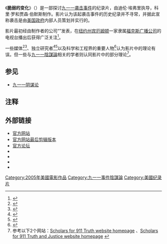 {{Infobox film
|name           = 脆弱的变化
|image          = Loose Change (DVD cover).jpg
|caption        =《脆弱的变化》第二版DVD封面 |  
|director       = 迪伦·埃弗里
|producer       = 科里·罗<br>贾森·伯默斯
|writer         = 迪伦·埃弗里
|music          = DJ·斯库利
|editing        = 迪伦·埃弗里
|distributor    = {{lang|en|Louder Than Words LLC}}
|released       = 2005年4月13日<br>2006年8月（第二版）<br>2007年11月11日（最后剪辑）
|runtime        = 82分钟<br>129分钟（最后剪辑）
|country        = [[美国|美国]]
|language       = [[英语|英语]]
|budget         = $2,000<br>$6,000（第二版）<br>$200,000（最后剪辑）
|website        = http://www.loosechange911.com/
|amg_id         =
|imdb_id        = 0831315
}}

《'''脆弱的变化'''》（{{lang-en|''Loose Change''}}）是一部探讨[[九一一袭击事件|九一一袭击事件]]的纪录片，由迪伦·埃弗里执导，科里·罗和贾森·伯默斯制作。影片认为该起袭击事件的历史纪录并不寻常，并据此宣称袭击是由[[美国政府|美国政府]]内部人员策划并实行的。

影片最初经由制作者的公司“{{lang|en|Louder than Words}}”发表，在[[纽约州|纽约州]][[宾厄姆顿_(纽约州)|宾厄姆顿]]一家隶属[[福克斯广播公司|福克斯广播公司]]的电视台{{le|WICZ-TV}}播出后获得广泛关注<ref>{{cite web
 |url          = http://www.nowpublic.com/ny_fox_affiliate_airs_alternative_9_11_theory
 |script-title = en:NY FOX affiliate airs alternative 9/11 theory, "Loose Change"
 |date         = 2005年12月3日
 |publisher    = nowpublic.com
 |accessdate   = 2008-03-19
 |deadurl      = yes
 |archiveurl   = https://web.archive.org/web/20071224061313/http://www.nowpublic.com/ny_fox_affiliate_airs_alternative_9_11_theory
 |archivedate  = 2007年12月24日
}}</ref>。

一些媒体<ref>{{cite web
|url=http://www.guardian.co.uk/commentisfree/2007/feb/06/comment.film
|script-title=en:A 9/11 conspiracy virus is sweeping the world, but it has no basis in fact
|author={{lang|en|George Monbiot}}
|publisher=《卫报》网站
|date=2007年2月6日
|accessdate=2008-03-19
|archive-date=2013-03-10
|archive-url=https://web.archive.org/web/20130310191319/http://www.guardian.co.uk/commentisfree/2007/feb/06/comment.film
|dead-url=no
}}</ref><ref>{{cite web
 |url          = http://www.salon.com/tech/col/smith/2006/05/19/askthepilot186/
 |script-title = en:Ask the pilot
 |author       = {{lang|en|Patrick Smith}}
 |publisher    = salon.com
 |date         = 2006年5月19日
 |accessdate   = 2008-03-19
 |deadurl      = yes
 |archiveurl   = https://web.archive.org/web/20080726130610/http://www.salon.com/tech/col/smith/2006/05/19/askthepilot186/
 |archivedate  = 2008年7月26日
}}</ref>、独立研究者<ref>
{{cite web
|url=http://www.loosechangeguide.com/LooseChangeGuide.html
|script-title=en:9-11 Loose Change Second Edition Viewer Guide and debunking of various 9/11 conspiracy theories
|accessdate=2008-03-19
|archive-url=https://web.archive.org/web/20070505030716/http://www.loosechangeguide.com/LooseChangeGuide.html
|archive-date=2007-05-05
|dead-url=yes
}}
</ref><ref>{{cite web
 |url          = http://emptv.com/research/loose-change
 |script-title = en:Loose Change
 |publisher    = emptv.com
 |accessdate   = 2008-03-19
 |deadurl      = yes
 |archiveurl   = https://web.archive.org/web/20071212232137/http://emptv.com/research/loose-change
 |archivedate  = 2007-12-12
}}</ref>以及科学和工程界的重要人物<ref>{{cite web
|url=http://www.democracynow.org/2006/9/11/exclusive_9_11_debate_loose_change
|script-title=en:EXCLUSIVE…9/11 Debate: Loose Change Filmmakers vs. Popular Mechanics Editors of “Debunking 9/11 Myths”
|date=2006年9月11日
|publisher=democracynow.org
|accessdate=2008-03-19
|archive-date=2019-01-21
|archive-url=https://web.archive.org/web/20190121091703/https://www.democracynow.org/2006/9/11/exclusive_9_11_debate_loose_change
|dead-url=no
}}</ref>认为影片中的理论有误。但一些与[[九一一陰謀論|九一一陰謀論]]相关的学者则认同影片中的部分理论<ref>参考以下2个网站：[http://911scholars.org/ Scholars for 911 Truth website homepage] {{Wayback|url=http://911scholars.org/ |date=20210507153856 }}、[http://stj911.org/ Scholars for 911 Truth and Justice website homepage] {{Wayback|url=http://stj911.org/ |date=20210506070558 }}</ref>。

==参见==
*[[九一一阴谋论|九一一阴谋论]]

==注释==
{{Reflist}}

==外部链接==
*[http://www.loosechange911.com/ 官方网站] {{Wayback|url=http://www.loosechange911.com/ |date=20070126090004 }}
*[https://web.archive.org/web/20080516223354/http://lc911finalcut.com/ 官方网站最后剪辑版本]
*[http://s1.zetaboards.com/LooseChangeForums/index/ 官方论坛] {{Wayback|url=http://s1.zetaboards.com/LooseChangeForums/index/ |date=20180715085645 }}
*{{imdb|id=0831315}}
*{{douban|1850806|脆弱的变化：第二辑 Loose Change: Second Edition (2006)}}
*{{douban|3075507|脆弱的变化：最终辑 Loose Change: Final Cut (2007) }}
*{{douban|4186828|脆弱的变化911：美国策略 Loose Change 9/11: An American Coup (2009) }}

{{DEFAULTSORT:Loose Change}}
[[Category:2005年美國電影作品|Category:2005年美國電影作品]]
[[Category:九一一事件陰謀論|Category:九一一事件陰謀論]]
[[Category:美國纪录片|Category:美國纪录片]]